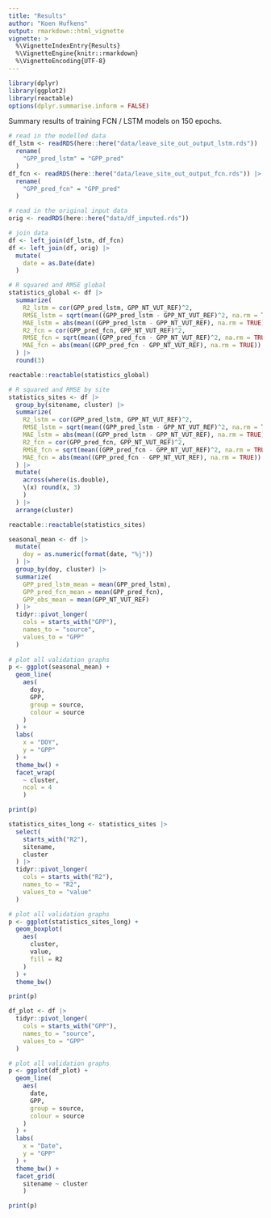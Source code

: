 ```yaml
---
title: "Results"
author: "Koen Hufkens"
output: rmarkdown::html_vignette
vignette: >
  %\VignetteIndexEntry{Results}
  %\VignetteEngine{knitr::rmarkdown}
  %\VignetteEncoding{UTF-8}
---
```


```r
library(dplyr)
library(ggplot2)
library(reactable)
options(dplyr.summarise.inform = FALSE)
```

Summary results of training FCN / LSTM models on 150 epochs.


```r
# read in the modelled data
df_lstm <- readRDS(here::here("data/leave_site_out_output_lstm.rds")) |>
  rename(
    "GPP_pred_lstm" = "GPP_pred"
  )
df_fcn <- readRDS(here::here("data/leave_site_out_output_fcn.rds")) |>
  rename(
    "GPP_pred_fcn" = "GPP_pred"
  )

# read in the original input data
orig <- readRDS(here::here("data/df_imputed.rds"))

# join data
df <- left_join(df_lstm, df_fcn)
df <- left_join(df, orig) |>
  mutate(
    date = as.Date(date)
  )

# R squared and RMSE global
statistics_global <- df |>
  summarize(
    R2_lstm = cor(GPP_pred_lstm, GPP_NT_VUT_REF)^2,
    RMSE_lstm = sqrt(mean((GPP_pred_lstm - GPP_NT_VUT_REF)^2, na.rm = TRUE)),
    MAE_lstm = abs(mean((GPP_pred_lstm - GPP_NT_VUT_REF), na.rm = TRUE)),
    R2_fcn = cor(GPP_pred_fcn, GPP_NT_VUT_REF)^2,
    RMSE_fcn = sqrt(mean((GPP_pred_fcn - GPP_NT_VUT_REF)^2, na.rm = TRUE)),
    MAE_fcn = abs(mean((GPP_pred_fcn - GPP_NT_VUT_REF), na.rm = TRUE))
  ) |>
  round(3)

reactable::reactable(statistics_global)
```

```r
# R squared and RMSE by site
statistics_sites <- df |>
  group_by(sitename, cluster) |>
  summarize(
    R2_lstm = cor(GPP_pred_lstm, GPP_NT_VUT_REF)^2,
    RMSE_lstm = sqrt(mean((GPP_pred_lstm - GPP_NT_VUT_REF)^2, na.rm = TRUE)),
    MAE_lstm = abs(mean((GPP_pred_lstm - GPP_NT_VUT_REF), na.rm = TRUE)),
    R2_fcn = cor(GPP_pred_fcn, GPP_NT_VUT_REF)^2,
    RMSE_fcn = sqrt(mean((GPP_pred_fcn - GPP_NT_VUT_REF)^2, na.rm = TRUE)),
    MAE_fcn = abs(mean((GPP_pred_fcn - GPP_NT_VUT_REF), na.rm = TRUE))
  ) |>
  mutate(
    across(where(is.double),
    \(x) round(x, 3)
    )
  ) |>
  arrange(cluster)

reactable::reactable(statistics_sites)
```

```r

seasonal_mean <- df |>
  mutate(
    doy = as.numeric(format(date, "%j"))
  ) |>
  group_by(doy, cluster) |>
  summarize(
    GPP_pred_lstm_mean = mean(GPP_pred_lstm),
    GPP_pred_fcn_mean = mean(GPP_pred_fcn),
    GPP_obs_mean = mean(GPP_NT_VUT_REF)
  ) |>
  tidyr::pivot_longer(
    cols = starts_with("GPP"),
    names_to = "source",
    values_to = "GPP"
  )
  
# plot all validation graphs
p <- ggplot(seasonal_mean) +
  geom_line(
    aes(
      doy,
      GPP,
      group = source,
      colour = source
    )
  ) +
  labs(
    x = "DOY",
    y = "GPP"
  ) +
  theme_bw() +
  facet_wrap(
    ~ cluster,
    ncol = 4
    )

print(p)
```

```r
statistics_sites_long <- statistics_sites |>
  select(
    starts_with("R2"),
    sitename,
    cluster
  ) |>
  tidyr::pivot_longer(
    cols = starts_with("R2"),
    names_to = "R2",
    values_to = "value"
  )

# plot all validation graphs
p <- ggplot(statistics_sites_long) +
  geom_boxplot(
    aes(
      cluster,
      value,
      fill = R2
    )
  ) +
  theme_bw()

print(p)
```


```r
df_plot <- df |>
  tidyr::pivot_longer(
    cols = starts_with("GPP"),
    names_to = "source",
    values_to = "GPP"
  )

# plot all validation graphs
p <- ggplot(df_plot) +
  geom_line(
    aes(
      date,
      GPP,
      group = source,
      colour = source
    )
  ) +
  labs(
    x = "Date",
    y = "GPP"
  ) +
  theme_bw() +
  facet_grid(
    sitename ~ cluster
    )

print(p)
```
